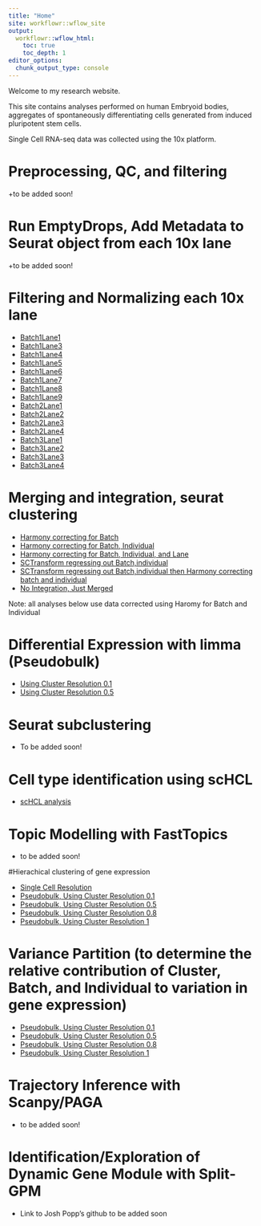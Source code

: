 ```yaml
---
title: "Home"
site: workflowr::wflow_site
output:
  workflowr::wflow_html:
    toc: true
    toc_depth: 1
editor_options:
  chunk_output_type: console
---
```


Welcome to my research website.

This site contains analyses performed on human Embryoid bodies, aggregates of spontaneously differentiating cells generated from induced pluripotent stem cells. 

Single Cell RNA-seq data was collected using the 10x platform.

# Preprocessing, QC, and filtering

  +to be added soon!
  
# Run EmptyDrops, Add Metadata to Seurat object from each 10x lane 

 +to be added soon!
  
# Filtering and Normalizing each 10x lane

+ [Batch1Lane1](SampleFilteringandSCT_Batch1Lane1.html)  
+ [Batch1Lane3](SampleFilteringandSCT_Batch1Lane3.html)  
+ [Batch1Lane4](SampleFilteringandSCT_Batch1Lane4.html)  
+ [Batch1Lane5](SampleFilteringandSCT_Batch1Lane5.html)  
+ [Batch1Lane6](SampleFilteringandSCT_Batch1Lane6.html)  
+ [Batch1Lane7](SampleFilteringandSCT_Batch1Lane7.html)  
+ [Batch1Lane8](SampleFilteringandSCT_Batch1Lane8.html)  
+ [Batch1Lane9](SampleFilteringandSCT_Batch1Lane9.html)  
+ [Batch2Lane1](SampleFilteringandSCT_Batch2Lane1.html)  
+ [Batch2Lane2](SampleFilteringandSCT_Batch2Lane2.html)  
+ [Batch2Lane3](SampleFilteringandSCT_Batch2Lane3.html)  
+ [Batch2Lane4](SampleFilteringandSCT_Batch2Lane4.html)  
+ [Batch3Lane1](SampleFilteringandSCT_Batch3Lane1.html)  
+ [Batch3Lane2](SampleFilteringandSCT_Batch3Lane2.html)  
+ [Batch3Lane3](SampleFilteringandSCT_Batch3Lane3.html)  
+ [Batch3Lane4](SampleFilteringandSCT_Batch3Lane4.html)  

# Merging and integration, seurat clustering

+ [Harmony correcting for Batch](IntegrateAnalysis.afterFilter.HarmonyBatch.html)
+ [Harmony correcting for Batch, Individual](IntegrateAnalysis.afterFilter.HarmonyBatchindividual.html)  
+ [Harmony correcting for Batch, Individual, and Lane](IntegrateAnalysis.afterFilter.HarmonyBatchSampleIDindividual.html)  
+ [SCTransform regressing out Batch,individual](IntegrateAnalysis.afterFilter.SCTregressBatchIndividual.html)  
+ [SCTransform regressing out Batch,individual then Harmony correcting batch and individual](IntegrateAnalysis.afterFilter.SCTregressBatchIndividualHarmonyBatchindividual.html)  
+ [No Integration, Just Merged](IntegrateAnalysis.afterFilter.NOHARMONYjustmerge.html)


Note: all analyses below use data corrected using Haromy for Batch and Individual 

# Differential Expression with limma (Pseudobulk)

+ [Using Cluster Resolution 0.1](Pseudobulk_Limma_Harmony.BatchIndividual_ClusterRes0.1_minPCT0.2.Rmd)
+ [Using Cluster Resolution 0.5](Pseudobulk_Limma_Harmony.BatchIndividual_ClusterRes0.5_minPCT0.2.Rmd)

# Seurat subclustering

+ To be added soon!

# Cell type identification using scHCL

+ [scHCL analysis](RunscHCL_HarmonyBatchInd.Rmd)

# Topic Modelling with FastTopics

+ to be added soon!
  
#Hierachical clustering of gene expression

+ [Single Cell Resolution](SingleCell_HierarchicalClustering_NoGeneFilter.Rmd)
+ [Pseudobulk, Using Cluster Resolution 0.1](Pseudobulk_HierarchicalClustering_Harmony.Batchindividual_ClusterRes0.1_minPCT0.2.Rmd)
+ [Pseudobulk, Using Cluster Resolution 0.5](Pseudobulk_HierarchicalClustering_Harmony.Batchindividual_ClusterRes0.5_minPCT0.2.Rmd)
+ [Pseudobulk, Using Cluster Resolution 0.8](Pseudobulk_HierarchicalClustering_Harmony.Batchindividual_ClusterRes0.8_minPCT0.2.Rmd)
+ [Pseudobulk, Using Cluster Resolution 1](Pseudobulk_HierarchicalClustering_Harmony.Batchindividual_ClusterRes1_minPCT0.2.Rmd)

# Variance Partition (to determine the relative contribution of Cluster, Batch, and Individual to variation in gene expression)

+ [Pseudobulk, Using Cluster Resolution 0.1](Pseudobulk_VariancePartition_Harmony.Batchindividual_ClusterRes0.1_minPCT0.2.Rmd)
+ [Pseudobulk, Using Cluster Resolution 0.5](Pseudobulk_VariancePartition_Harmony.Batchindividual_ClusterRes0.5_minPCT0.2.Rmd)
+ [Pseudobulk, Using Cluster Resolution 0.8](Pseudobulk_VariancePartition_Harmony.Batchindividual_ClusterRes0.8_minPCT0.2.Rmd)
+ [Pseudobulk, Using Cluster Resolution 1](Pseudobulk_VariancePartition_Harmony.Batchindividual_ClusterRes1_minPCT0.2.Rmd)

# Trajectory Inference with Scanpy/PAGA

+ to be added soon!

# Identification/Exploration of Dynamic Gene Module with Split-GPM

+ Link to Josh Popp's github to be added soon


